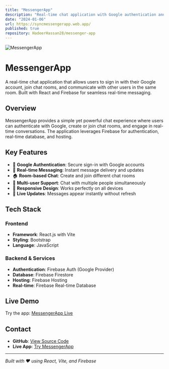 ```yaml
---
title: "MessengerApp"
description: "Real-time chat application with Google authentication and room-based messaging"
date: "2024-01-06"
url: https://syncmessengerapp.web.app/
published: true
repository: HadeerHassan28/messenger-app
---
```


![MessengerApp](/project-imges/MessengerImg.png)

# MessengerApp

A real-time chat application that allows users to sign in with their Google account, join chat rooms, and communicate with other users in the same room. Built with React and Firebase for seamless real-time messaging.

## Overview

MessengerApp provides a simple yet powerful chat experience where users can authenticate with Google, create or join chat rooms, and engage in real-time conversations. The application leverages Firebase for authentication, real-time database, and hosting.

## Key Features

- 🔐 **Google Authentication**: Secure sign-in with Google accounts
- 💬 **Real-time Messaging**: Instant message delivery and updates
- 🏠 **Room-based Chat**: Create and join different chat rooms
- 👥 **Multi-user Support**: Chat with multiple people simultaneously
- 📱 **Responsive Design**: Works perfectly on all devices
- 🔄 **Live Updates**: Messages appear instantly without refresh

## Tech Stack

### Frontend
- **Framework**: React.js with Vite
- **Styling**: Bootstrap
- **Language**: JavaScript

### Backend & Services
- **Authentication**: Firebase Auth (Google Provider)
- **Database**: Firebase Firestore
- **Hosting**: Firebase Hosting
- **Real-time**: Firebase Real-time Database

## Live Demo

Try the app: [MessengerApp Live](https://syncmessengerapp.web.app/)

## Contact

- **GitHub**: [View Source Code](http://rb.gy/27aup)
- **Live App**: [Try MessengerApp](https://syncmessengerapp.web.app/)

---

*Built with ❤️ using React, Vite, and Firebase*